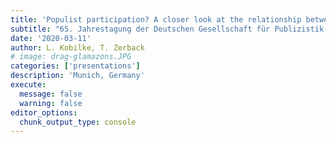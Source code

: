 ```yaml
---
title: 'Populist participation? A closer look at the relationship between populist attitudes and political participation in Germany'
subtitle: "65. Jahrestagung der Deutschen Gesellschaft für Publizistik- und Kommunikationswissenschaft (DGPuK)"
date: '2020-03-11'
author: L. Kobilke, T. Zerback
# image: drag-glamazons.JPG
categories: ['presentations']
description: 'Munich, Germany'
execute: 
  message: false
  warning: false
editor_options: 
  chunk_output_type: console
---
```




